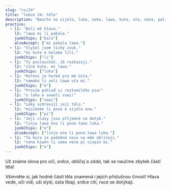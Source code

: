 ---
slug: "cs/24"
title: "lekce 24: tělo"
description: "Naučte se sijelo, luka, noka, lawa, kute, uta, nena, palisa, linja!"
practice:
  - l1: "Bolí mě hlava."
    l2: "lawa mi li pakala."
    junkChips: ["kala"]
    alsoAccept: ["mi pakala lawa."]
  - l1: "Slyšel jsem tichý zvuk."
    l2: "mi kute e kalama lili."
    junkChips: ["li"]
  - l1: "Ty posloucháš. Já rozkazuji."
    l2: "sina kute. mi lawa."
    junkChips: ["luka"]
  - l1: "Koření je horké pro mé ústa."
    l2: "namako li seli tawa uta mi."
    junkChips: ["e"]
  - l1: "Prosím pohlaď si roztomilého psa!"
    l2: "o luka e soweli suwi!"
    junkChips: ["sewi"]
  - l1: "Léky uzdravují její tělo."
    l2: "misikeke li pona e sijelo ona."
    junkChips: ["pi"]
  - l1: "Její vlasy jsou příjemné na dotyk."
    l2: "linja lawa ona li pona tawa luka."
    junkChips: ["e"]
    alsoAccept: ["linja ona li pona tawa luka."]
  - l1: "Ta hora je podobná nosu na mém obličeji."
    l2: "nena kiwen li sama nena pi sinpin mi."
    junkChips: ["e"]
---


Už známe slova pro *oči*, *srdce*, *obličej* a *záda*, tak se naučme zbytek částí těla!

<List>
  <Word sl="lawa" m="hlava; vést" />
  <Word sl="kute" m="ucho; slyšet" />
  <Word sl="nena" m="hrbol, boule, jako nos, kopec, prso" />
  <Word sl="uta" m="ústa, rty; líbat, kousat" />
  <Word sl="sijelo" m="tělo" />
  <Word sl="luka" m="ruka; dotknout se" />
  <Word sl="noka" m="noha" />
  <Word sl="palisa" m="dlouhá tvrdá věc, jako větev, tyč, hůl" />
  <Word sl="linja" m="dlouhá pružná věc, jako nit, lano" />
</List>

Všimněte si, jak hodně částí těla znamená i jejich příslušnou činost! Hlava vede, oči vidí, uši slyší, ústa líbají, srdce cítí, ruce se dotýkají.

<List>
    <Sentence sl="mi wile suli e linja lawa mi." m="Chci se nechat vyrůst vlasy." />
  <Sentence sl="jan lawa mi li kute e toki ike mi." m="Můj šéf mě slyšel pomlouvat." />
  <Sentence sl="ilo lukin li pana e sitelen ante." m="Zrcadlo dává převrácený obraz." />
  <Sentence sl="sijelo mi li wile e lape." m="Mé tělo potřebuje odpočinek." />
  <Sentence sl="palisa luka mi li suli. palisa noka mi li lili." m="Mé prsty na rukou jsou větší než mé prsty na nohou." />
</List>

<Practice exercises={frontmatter.practice} />
